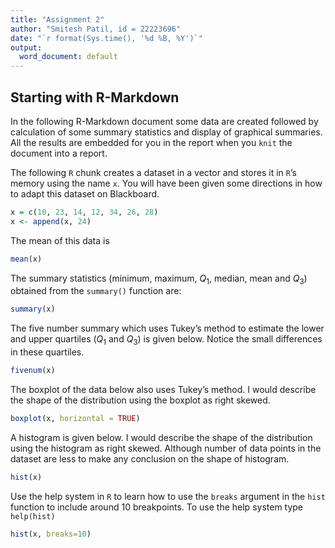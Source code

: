 ```yaml
---
title: "Assignment 2"
author: "Smitesh Patil, id = 22223696"
date: "`r format(Sys.time(), '%d %B, %Y')`"
output:
  word_document: default
---
```


## Starting with R-Markdown

In the following R-Markdown document some data are created followed by calculation of some summary statistics and display of graphical summaries. All the results are embedded for you in the report when you `knit` the document into a report.

The following `R` chunk creates a dataset in a vector and stores it in `R`'s memory using the name `x`. You will have been given some directions in how to adapt this dataset on Blackboard.

```r

x = c(10, 23, 14, 12, 34, 26, 28)
x <- append(x, 24)

```

The mean of this data is

```r
mean(x)
```

The summary statistics (minimum, maximum, $Q_1$, median, mean and $Q_3$) obtained from the `summary()` function are:

```r
summary(x)
```

The five number summary which uses Tukey's method to estimate the lower and upper quartiles ($Q_1$ and $Q_3$) is given below. Notice the small differences in these quartiles.

```r
fivenum(x)
```

The boxplot of the data below also uses Tukey's method. I would describe the shape of the distribution using the boxplot as right skewed.

```r
boxplot(x, horizontal = TRUE)
```

A histogram is given below. I would describe the shape of the distribution using the histogram as right skewed. Although number of data points in the dataset are less to make any conclusion on the shape of histogram.



```r
hist(x)
```




Use the help system in `R` to learn how to use the `breaks` argument in the `hist` function to include around 10 breakpoints. To use the help system type `help(hist)`


```r
hist(x, breaks=10)
```



